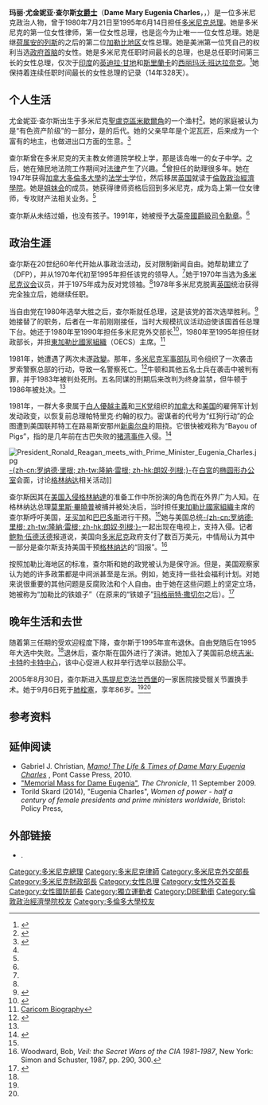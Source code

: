 {{Infobox officeholder 
|name             = 尤金妮亚·查尔斯女爵士<br>Dame Eugenia Charles
|honorific-suffix = {{post-nominals|DBE|country=GBR|size=95}}
|image            = Eugenia Charles.jpg
|office           =第二任[[多米尼克总理|多米尼克总理]]
|president        = {{tsl|en|Aurelius Marie||Aurelius Marie}}<br>{{tsl|en|Clarence Seignoret||Clarence Seignoret}}<br>{{tsl|en|Crispin Sorhaindo||Crispin Sorhaindo}}
|term_start       = 1980年7月21日
|term_end         = 1995年6月14日
|predecessor      = {{tsl|en|Oliver Seraphin||奥利弗·瑟拉芬}}
|successor        = {{tsl|en|Edison James||Edison James}}
|birth_date       = {{birth date|1919|5|15}}
|birth_place      = [[多米尼克|多米尼克]][[米歇爾角_(多米尼克)|米歇爾角]]
|death_date       = {{death date and age|2005|9|6|1919|5|15}}
|death_place      = [[馬提尼克|馬提尼克]][[法兰西堡|法兰西堡]]
|party            = {{tsl|en|Dominica Freedom Party||自由党}}
|alma_mater       = [[多倫多大學|多倫多大學]]<br>[[倫敦政治經濟學院|倫敦政治經濟學院]]
}}
'''玛丽·尤金妮亚·查尔斯[[女爵士|女爵士]]'''（'''Dame Mary Eugenia Charles'''，{{post-nominals|country=GBR|DBE}}，{{bd|1919年|5月15日|2005年|9月6日|catIdx=C}}）是一位多米尼克政治人物，曾于1980年7月21日至1995年6月14日担任[[多米尼克总理|多米尼克总理]]。她是多米尼克的第一位女性律师，第一位女性总理，也是迄今为止唯一一位女性总理。她是继[[荷属安的列斯|荷属安的列斯]]的{{tsl|en|Lucina da Costa Gomez-Matheeuws||露西娜·达·科斯塔}}之后的第二位[[加勒比地区|加勒比地区]]女性总理。她是美洲第一位凭自己的权利当选[[政府首脑|政府首脑]]的女性。她是多米尼克任职时间最长的总理，也是总任职时间第三长的女性总理，仅次于[[印度|印度]]的[[英迪拉·甘地|英迪拉·甘地]]和[[斯里蘭卡|斯里蘭卡]]的[[西丽玛沃·班达拉奈克|西丽玛沃·班达拉奈克]]。<ref>{{Cite web|url=https://london.ac.uk/eugenia-charles|title=Eugenia Charles|last=|first=|date=|publisher=University of London|archive-url=https://web.archive.org/web/20200323155233/https://london.ac.uk/eugenia-charles|archive-date=2020-03-23|access-date=|dead-url=no}}</ref>她保持着连续任职时间最长的女性总理的记录（14年328天）。

==个人生活==
尤金妮亚·查尔斯出生于多米尼克[[聖盧克區|聖盧克區]][[米歇爾角_(多米尼克)|米歇爾角]]的一个渔村<ref>{{cite book |last= |first= |date=2003 |title=The International Who's Who 2004 |url=https://books.google.com/books?id=sR4Ch1dMe8IC&pg=PA302&lpg=PA302&dq=charles+eugenia+international+whos+who+2004&source=bl&ots=3bQkm33Ro0&sig=G4eEHImvLGOr96OK3flkUr4OBfI&hl=en&sa=X&redir_esc=y#v=onepage&q&f=false |location= |publisher=Psychology Press |page=302 |isbn=9781857432176 |author-link= |access-date=2020-07-12 |archive-date=2020-08-01 |archive-url=https://web.archive.org/web/20200801114146/https://books.google.com/books?id=sR4Ch1dMe8IC&pg=PA302&lpg=PA302&dq=charles+eugenia+international+whos+who+2004&source=bl&ots=3bQkm33Ro0&sig=G4eEHImvLGOr96OK3flkUr4OBfI&hl=en&sa=X&redir_esc=y#v=onepage&q&f=false |dead-url=no }}</ref>。她的家庭被认为是“有色资产阶级”的一部分，是{{tsl|en|free people of color||自由有色人种}}的后代。她的父亲早年是个泥瓦匠，后来成为一个富有的地主，也做进出口方面的生意。<ref name=obit>{{cite news|first=Polly|last=Pattullo|title=Obituary: Dame Eugenia Charles|url=https://www.theguardian.com/news/2005/sep/08/guardianobituaries.pollypattullo|work=[[衛報|The Guardian]]|date=2005-09-08|accessdate=2009-08-26|archive-date=2016-08-22|archive-url=https://web.archive.org/web/20160822221945/https://www.theguardian.com/news/2005/sep/08/guardianobituaries.pollypattullo|dead-url=no}}</ref>

查尔斯曾在多米尼克的天主教女修道院学校上学，那是该岛唯一的女子中学。之后，她在殖民地法院工作期间对[[法律|法律]]产生了兴趣。<ref name=obit/>曾担任{{tsl|en|Alastair Forbes||Alastair Forbes}}的助理很多年。她在1947年获得[[加拿大|加拿大]][[多倫多大學|多倫多大學]]的[[法学士|法学士]]学位，然后移居[[英国|英国]]就读于[[倫敦政治經濟學院|倫敦政治經濟學院]]。她是[[兄弟會與姊妹會|姐妹会]]{{tsl|en|Sigma Gamma Rho||Sigma Gamma Rho}}的成员。她获得律师资格后回到多米尼克，成为岛上第一位女律师，专攻财产法相关业务。<ref name=obit/>

查尔斯从未结过婚，也没有孩子。1991年，她被授予[[大英帝國勳章|大英帝國爵級司令勳章]]。<ref name=obit/>

==政治生涯==
查尔斯在20世纪60年代开始从事政治活动，反对限制新闻自由。她帮助建立了{{tsl|en|Dominica Freedom Party||多米尼克自由党}}（DFP），并从1970年代初至1995年担任该党的领导人。<ref name=obit/>她于1970年当选为[[议会_(多米尼克)|多米尼克议会]]议员，并于1975年成为反对党领袖。<ref name=obit/>1978年多米尼克脱离[[英国|英国]]统治获得完全独立后，她继续任职。

当自由党在1980年选举大胜之后，查尔斯就任总理，这是该党的首次选举胜利。<ref name=":0">{{Cite book|url=https://books.google.co.uk/books?id=nbGcAQAAQBAJ&pg=PA210&dq=eugenia+charles+pulmonary&hl=en&sa=X&ved=0ahUKEwifsej7k43TAhXhI8AKHUFrACIQ6AEIHDAA#v=onepage&q=eugenia%20charles%20pulmonary&f=false|title=Oxford Dictionary of National Biography 2005–2008|last=Goldman|first=Lawrence|date=|publisher=Oxford University Press|year=2013|isbn=9780199671540|location=|pages=210|language=en|access-date=2020-07-12|archive-date=2020-07-14|archive-url=https://web.archive.org/web/20200714030540/https://books.google.co.uk/books?id=nbGcAQAAQBAJ&pg=PA210&dq=eugenia+charles+pulmonary&hl=en&sa=X&ved=0ahUKEwifsej7k43TAhXhI8AKHUFrACIQ6AEIHDAA#v=onepage&q=eugenia%20charles%20pulmonary&f=false|dead-url=no}}</ref>她接替了{{tsl|en|Oliver Seraphin||奥利弗·瑟拉芬}}的职务，后者在一年前刚刚接任，当时大规模抗议活动迫使该国首任总理{{tsl|en|Patrick John||帕特里克·约翰}}下台。她还于1980年至1990年担任多米尼克外交部长<ref>{{Cite book|url=https://books.google.co.uk/books?id=xwdaAAAAYAAJ&dq=eugenia+charles+%22foreign%22&focus=searchwithinvolume&q=key+portfolios|title=Current Biography Yearbook|last=|first=|date=1986-01-01|publisher=H. W. Wilson Co.|year=|isbn=|location=|pages=89|language=en|access-date=2020-07-12|archive-date=2020-07-12|archive-url=https://web.archive.org/web/20200712033945/https://books.google.co.uk/books?id=xwdaAAAAYAAJ&dq=eugenia+charles+%22foreign%22&focus=searchwithinvolume&q=key+portfolios|dead-url=no}}</ref>，1980年至1995年担任财政部长，并担[[東加勒比國家組織|東加勒比國家組織]]（OECS）主席。<ref>[https://web.archive.org/web/20070610033648/http://www.caricom.org/jsp/projects/personalities/dame_mary.jsp?menu=projects Caricom Biography]</ref>

1981年，她遭遇了两次未遂[[政變|政變]]。那年，[[多米尼克軍事|多米尼克军事部队]]司令{{tsl|en|Frederick Newton||弗雷德里克·牛顿}}组织了一次袭击罗索警察总部的行动，导致一名警察死亡。<ref name=coup>{{cite news|title=Ex-Commander Hanged For Dominica Coup Role|url=https://www.nytimes.com/1986/08/09/world/around-the-world-ex-commander-hanged-for-dominica-coup-role.html|work=[[纽约时报|The New York Times]]|publisher=[[美联社|Associated Press]]|date=1986-08-09|accessdate=2009-08-26|archive-date=2012-02-22|archive-url=https://web.archive.org/web/20120222203135/http://www.nytimes.com/1986/08/09/world/around-the-world-ex-commander-hanged-for-dominica-coup-role.html|dead-url=no}}</ref>牛顿和其他五名士兵在袭击中被判有罪，并于1983年被判处死刑。五名同谋的刑期后来改判为终身监禁，但牛顿于1986年被处决。<ref name=coup/>

1981年，一群大多隶属于[[白人優越主義|白人優越主義]]和[[三K党|三K党]]组织的[[加拿大人|加拿大]]和[[美國人|美国]]的雇佣军计划发动政变，以恢复前总理帕特里克·约翰的权力。密谋者的代号为“红狗行动”的企图遭到美国联邦特工在路易斯安那州[[新奥尔良|新奥尔良]]的阻挠。它很快被戏称为“Bayou of Pigs”，指的是几年前在古巴失败的[[猪湾事件|猪湾事件]]入侵。<ref>{{Cite book|url=https://books.google.co.uk/books?id=UNUSbvkWDP0C&pg=PA15&dq=eugenia+charles+bayou&hl=en&sa=X&ved=0ahUKEwiOld24lI3TAhVrLcAKHbkSDGUQ6AEIIjAB#v=onepage&q=eugenia%20charles%20bayou&f=false|title=Dominica|last=Crask|first=Paul|date=2011-01-01|publisher=Bradt Travel Guides|year=|isbn=9781841623566|location=|pages=15|language=en|access-date=2020-07-12|archive-date=2020-07-12|archive-url=https://web.archive.org/web/20200712071210/https://books.google.co.uk/books?id=UNUSbvkWDP0C&pg=PA15&dq=eugenia+charles+bayou&hl=en&sa=X&ved=0ahUKEwiOld24lI3TAhVrLcAKHbkSDGUQ6AEIIjAB#v=onepage&q=eugenia%20charles%20bayou&f=false|dead-url=no}}</ref>

[[Image:President_Ronald_Reagan_meets_with_Prime_Minister_Eugenia_Charles.jpg|thumb]][[罗纳德·里根|-{zh-cn:罗纳德·里根; zh-tw:隆納·雷根; zh-hk:朗奴·列根;}-]]在[[白宮|白宮]]的[[椭圆形办公室|椭圆形办公室]]会面，讨论[[格林纳达|格林纳达]]相关活动]]

查尔斯因其在[[美国|美国]][[入侵格林納達|入侵格林納達]]的准备工作中所扮演的角色而在外界广为人知。在格林纳达总理[[莫里斯·畢曉普|莫里斯·畢曉普]]被捕并被处决后，当时担任[[東加勒比國家組織|東加勒比國家組織]]主席的查尔斯呼吁美国，[[牙买加|牙买加]]和[[巴巴多斯|巴巴多斯]]进行干预。<ref name=obit/>她与美国总统[[罗纳德·里根|-{zh-cn:罗纳德·里根; zh-tw:隆納·雷根; zh-hk:朗奴·列根;}-]]一起出现在电视上，支持入侵。记者[[鲍勃·伍德沃德|鲍勃·伍德沃德]]报道说，美国向[[多米尼克|多米尼克]]政府支付了数百万美元，中情局认为其中一部分是查尔斯支持美国干预[[格林纳达|格林纳达]]的“回报”。<ref>Woodward, Bob, ''Veil: the Secret Wars of the CIA 1981-1987'', New York: Simon and Schuster, 1987, pp. 290, 300.<!-- ISSN/ISBN needed --></ref>

按照加勒比海地区的标准，查尔斯和她的政党被认为是保守派。但是，美国观察家认为她的许多政策都是中间派甚至是左派。例如，她支持一些社会福利计划。对她来说很重要的其他问题是反腐败法和个人自由。由于她在这些问题上的坚定立场，她被称为“加勒比的铁娘子”（在原来的“铁娘子”[[玛格丽特·撒切尔|玛格丽特·撒切尔]]之后）。<ref name=":1">{{Cite journal|url=https://books.google.co.uk/books?id=Vb0DAAAAMBAJ&pg=PA17&dq=eugenia+charles+died&hl=en&sa=X&ved=0ahUKEwjct4Pmjo3TAhVoBMAKHd9pDtAQ6AEIIzAB#v=onepage&q=eugenia%20charles%20died&f=false|work=Jet|title=Eugenia Charles, Pioneering Dominica Leader Known As 'Iron Lady', Succumbs At 86|date=2005-10-10|publisher=Johnson Publishing Company|year=|isbn=|location=|pages=17|language=en|journal=|access-date=2020-07-12|archive-date=2020-07-12|archive-url=https://web.archive.org/web/20200712035039/https://books.google.co.uk/books?id=Vb0DAAAAMBAJ&pg=PA17&dq=eugenia+charles+died&hl=en&sa=X&ved=0ahUKEwjct4Pmjo3TAhVoBMAKHd9pDtAQ6AEIIzAB#v=onepage&q=eugenia%20charles%20died&f=false|dead-url=no}}</ref>

==晚年生活和去世==
随着第三任期的受欢迎程度下降，查尔斯于1995年宣布退休。自由党随后在1995年大选中失败。<ref name=":0" />退休后，查尔斯在国外进行了演讲。她加入了美国前总统[[吉米·卡特|吉米·卡特]]的[[卡特中心|卡特中心]]，该中心促进人权并举行选举以鼓励公平。

2005年8月30日，查尔斯进入[[馬提尼克|馬提尼克]][[法兰西堡|法兰西堡]]的一家医院接受髋关节置换手术。她于9月6日死于[[肺栓塞|肺栓塞]]，享年86岁。<ref name=":1" /><ref name=":0" />

== 参考资料 ==
{{reflist|30em}}

==延伸阅读==
* Gabriel J. Christian, [https://books.google.co.uk/books?id=93IuDwAAQBAJ&printsec=frontcover&dq=Mamo!+The+Life+%26+Times+of+Dame+Mary+Eugenia+Charles&hl=en&sa=X&ved=0ahUKEwi4_87Ao57ZAhWnLcAKHTXOCdwQ6AEIKTAA#v=onepage&q=Mamo!%20The%20Life%20%26%20Times%20of%20Dame%20Mary%20Eugenia%20Charles&f=false ''Mamo! The Life & Times of Dame Mary Eugenia Charles''] {{Wayback|url=https://books.google.co.uk/books?id=93IuDwAAQBAJ&printsec=frontcover&dq=Mamo!+The+Life+%26+Times+of+Dame+Mary+Eugenia+Charles&hl=en&sa=X&ved=0ahUKEwi4_87Ao57ZAhWnLcAKHTXOCdwQ6AEIKTAA#v=onepage&q=Mamo!%20The%20Life%20%26%20Times%20of%20Dame%20Mary%20Eugenia%20Charles&f=false |date=20190130053728 }}, Pont Casse Press, 2010.
* [https://web.archive.org/web/20111008231109/http://chronicledominica.com/Sept1109/news%202.html "Memorial Mass for Dame Eugenia"], ''The Chronicle'', 11 September 2009.
* Torild Skard (2014), "Eugenia Charles", ''Women of power - half a century of female presidents and prime ministers worldwide'', Bristol: Policy Press, {{ISBN|978-1-44731-578-0}}

==外部链接==
* {{YouTube|P1VVoag3oUo|"MAMO: Profiling Eugenia Charles", CaribNation interview with Gabriel J. Christian}}.

{{s-start}}
{{s-off}}
{{s-bef|before={{tsl|en|Oliver Seraphin||奥利弗·瑟拉芬}}}}
{{s-ttl|title=[[多米尼克总理|多米尼克总理]]|years=1980–1995}}
{{s-aft|after={{tsl|en|Edison James||Edison James}}}}
{{s-end}}

{{Authority control}}

{{DEFAULTSORT:Charles, Eugenia}}
[[Category:多米尼克總理|Category:多米尼克總理]]
[[Category:多米尼克律師|Category:多米尼克律師]]
[[Category:多米尼克外交部長|Category:多米尼克外交部長]]
[[Category:多米尼克財政部長|Category:多米尼克財政部長]]
[[Category:女性总理|Category:女性总理]]
[[Category:女性外交首長|Category:女性外交首長]]
[[Category:女性國防部長|Category:女性國防部長]]
[[Category:獨立運動者|Category:獨立運動者]]
[[Category:DBE勳銜|Category:DBE勳銜]]
[[Category:倫敦政治經濟學院校友|Category:倫敦政治經濟學院校友]]
[[Category:多倫多大學校友|Category:多倫多大學校友]]